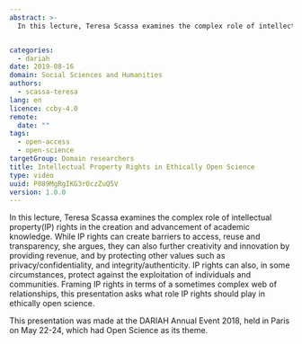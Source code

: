 ```yaml
---
abstract: >-
  In this lecture, Teresa Scassa examines the complex role of intellectual property(IP) rights in the creation and advancement of academic knowledge. While IP rights can create barriers to access, reuse and transparency, she argues, they can also further creativity and innovation by providing revenue, and by protecting other values such as privacy/confidentiality, and integrity/authenticity. IP rights can also, in some circumstances, protect against the exploitation of individuals and communities. Framing IP rights in terms of a sometimes complex web of relationships, this presentation asks what role IP rights should play in ethically open science.


categories:
  - dariah
date: 2019-08-16
domain: Social Sciences and Humanities
authors:
  - scassa-teresa
lang: en
licence: ccby-4.0
remote:
  date: ""
tags:
  - open-access
  - open-science
targetGroup: Domain researchers
title: Intellectual Property Rights in Ethically Open Science
type: video
uuid: P089MgRgIKG3rOczZuQ5V
version: 1.0.0
---
```


In this lecture, Teresa Scassa examines the complex role of intellectual property(IP) rights in the creation and advancement of academic knowledge. While IP rights can create barriers to access, reuse and transparency, she argues, they can also further creativity and innovation by providing revenue, and by protecting other values such as privacy/confidentiality, and integrity/authenticity. IP rights can also, in some circumstances, protect against the exploitation of individuals and communities. Framing IP rights in terms of a sometimes complex web of relationships, this presentation asks what role IP rights should play in ethically open science.

This presentation was made at the DARIAH Annual Event 2018, held in Paris on May 22-24, which had Open Science as its theme.

<VideoCard title="Intellectual Property Rights in Ethically Open Science" id="Udly8zTIhL0" image="images/teresa-scassa.png" />
